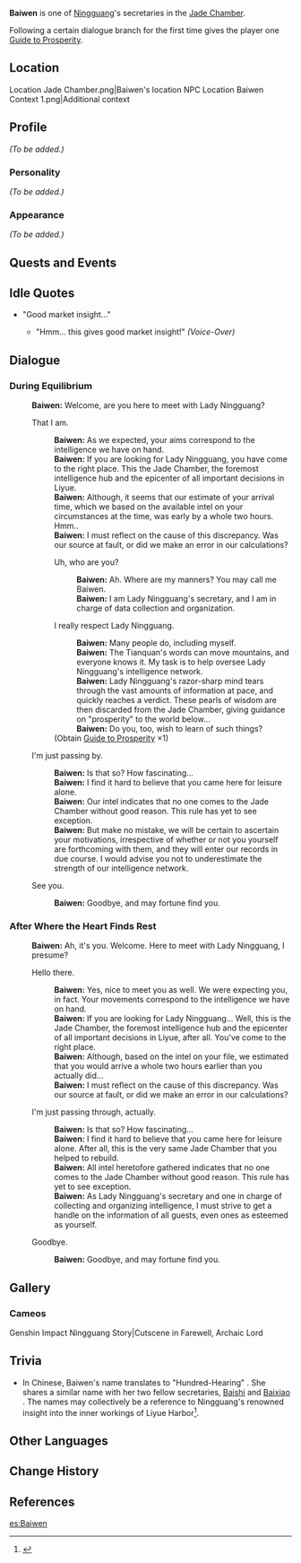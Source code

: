 {{Meta
<!-- REMOVE THIS TEMPLATE AFTER ADDING MISSING INFO -->
|missing_NPC_profile  = yes
}}
{{Character Infobox
|type             = NPC
|image            = NPC Baiwen.png
|region           = Liyue
|affiliation      = Liyue Qixing Employees
|title            = Secretary, Jade Chamber
|dialoguereward   = {{Card|Guide to Prosperity|1}}
|voiceJP          = [http://amuleto.jp/talents/amemiyamito.html Amemiya Mito (雨宮 美都)]<ref>Amuleto: [http://amuleto.jp/talents/amemiyamito.html JP VA's Profile]</ref>
}}
'''Baiwen''' {{Lang|zh=百闻|zh_rm=Bǎiwén}} is one of [[Ningguang]]'s secretaries in the [[Jade Chamber]].

Following a certain dialogue branch for the first time gives the player one [[Guide to Prosperity]].

==Location==
<gallery hideaddbutton="true" captionalign="center">
Location Jade Chamber.png|Baiwen's location
NPC Location Baiwen Context 1.png|Additional context
</gallery>

==Profile==
''(To be added.)''

===Personality===
''(To be added.)''

===Appearance===
''(To be added.)''

==Quests and Events==
{{Quest Appearances}}

==Idle Quotes==
* "Good market insight..."
** {{A|VO Baiwen 01.ogg}} "Hmm... this gives good market insight!" ''(Voice-Over)''

==Dialogue==
===During Equilibrium===
{{Dialogue start}}
:'''Baiwen:''' Welcome, are you here to meet with Lady Ningguang?
:{{DIcon}} That I am.
::'''Baiwen:''' As we expected, your aims correspond to the intelligence we have on hand.
::'''Baiwen:''' If you are looking for Lady Ningguang, you have come to the right place. This the Jade Chamber, the foremost intelligence hub and the epicenter of all important decisions in Liyue.
::'''Baiwen:''' Although, it seems that our estimate of your arrival time, which we based on the available intel on your circumstances at the time, was early by a whole two hours. Hmm..
::'''Baiwen:''' I must reflect on the cause of this discrepancy. Was our source at fault, or did we make an error in our calculations?
::{{DIcon}} Uh, who are you?
:::'''Baiwen:''' Ah. Where are my manners? You may call me Baiwen.
:::'''Baiwen:''' I am Lady Ningguang's secretary, and I am in charge of data collection and organization.
::{{DIcon|Reward}} I really respect Lady Ningguang.
:::'''Baiwen:''' Many people do, including myself.
:::'''Baiwen:''' The Tianquan's words can move mountains, and everyone knows it. My task is to help oversee Lady Ningguang's intelligence network.
:::'''Baiwen:''' Lady Ningguang's razor-sharp mind tears through the vast amounts of information at pace, and quickly reaches a verdict. These pearls of wisdom are then discarded from the Jade Chamber, giving guidance on "prosperity" to the world below...
:::'''Baiwen:''' Do you, too, wish to learn of such things?
::;(Obtain [[Guide to Prosperity]] ×1)
:{{DIcon}} I'm just passing by.
::'''Baiwen:''' Is that so? How fascinating...
::'''Baiwen:''' I find it hard to believe that you came here for leisure alone.
::'''Baiwen:''' Our intel indicates that no one comes to the Jade Chamber without good reason. This rule has yet to see exception.
::'''Baiwen:''' But make no mistake, we will be certain to ascertain your motivations, irrespective of whether or not you yourself are forthcoming with them, and they will enter our records in due course. I would advise you not to underestimate the strength of our intelligence network.
:{{DIcon}} See you.
::'''Baiwen:''' Goodbye, and may fortune find you.
{{Dialogue end}}

===After Where the Heart Finds Rest===
{{Dialogue start}}
:'''Baiwen:''' Ah, it's you. Welcome. Here to meet with Lady Ningguang, I presume?
:{{DIcon}} Hello there.
::'''Baiwen:''' Yes, nice to meet you as well. We were expecting you, in fact. Your movements correspond to the intelligence we have on hand.
::'''Baiwen:''' If you are looking for Lady Ningguang... Well, this is the Jade Chamber, the foremost intelligence hub and the epicenter of all important decisions in Liyue, after all. You've come to the right place.
::'''Baiwen:''' Although, based on the intel on your file, we estimated that you would arrive a whole two hours earlier than you actually did...
::'''Baiwen:''' I must reflect on the cause of this discrepancy. Was our source at fault, or did we make an error in our calculations?
:{{DIcon}} I'm just passing through, actually.
::'''Baiwen:''' Is that so? How fascinating...
::'''Baiwen:''' I find it hard to believe that you came here for leisure alone. After all, this is the very same Jade Chamber that you helped to rebuild.
::'''Baiwen:''' All intel heretofore gathered indicates that no one comes to the Jade Chamber without good reason. This rule has yet to see exception.
::'''Baiwen:''' As Lady Ningguang's secretary and one in charge of collecting and organizing intelligence, I must strive to get a handle on the information of all guests, even ones as esteemed as yourself.
:{{DIcon}} Goodbye.
::'''Baiwen:''' Goodbye, and may fortune find you.
{{Dialogue end}}

==Gallery==
===Cameos===
<gallery hideaddbutton="true" captionalign="center">
Genshin Impact Ningguang Story|Cutscene in Farewell, Archaic Lord
</gallery>

==Trivia==
* In Chinese, Baiwen's name translates to "Hundred-Hearing" {{Lang|zh=百闻}}. She shares a similar name with her two fellow secretaries, [[Baishi]] {{Lang|zh=百识|zh_tl=Hundred-Knowing}} and [[Baixiao]] {{Lang|zh=百晓|zh_tl=Hundred-Understanding}}. The names may collectively be a reference to Ningguang's renowned insight into the inner workings of Liyue Harbor<ref>{{Ref/CS|Ningguang|2}}</ref>.

==Other Languages==
{{Other Languages|default_hidden = 1
|en      = Baiwen
|zhs     = 百闻
|zhs_rm  = Bǎiwén
|zht     = 百聞
|zht_rm  = Bǎiwén
|ja      = 百聞
|ja_rm   = Hyakubun<ref>{{Ref/Quest|The Illuminated Beast of the Sea of Clouds|note=Japanese Voice-Over}}</ref>
|ko      = 백문
|ko_rm   = Baekmun
|es      = Baiwen
|fr      = Baiwen
|ru      = Бай Вэнь
|th      = Baiwen
|vi      = Baiwen
|de      = Baiwen
|id      = Baiwen
|pt      = Baiwen
}}

==Change History==
{{Change History|1.1}}

==References==
{{Reflist}}
[[es:Baiwen]]